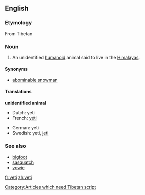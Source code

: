 {{see|yéti}}
==English==

===Etymology===
From Tibetan [[Category:Articles which need Tibetan script]]

===Noun===
{{en-noun-reg}}

# An unidentified [[humanoid]] animal said to live in the [[Himalayas]].

====Synonyms====
*[[abominable snowman]]

====Translations====
'''unidentified animal'''
{{top}}
*Dutch: yeti
*French: [[yéti]] {{m}}
{{mid}}
*German: yeti {{m}}
*Swedish: yeti, [[jeti]]
{{bottom}}

===See also===
*[[bigfoot]]
*[[sasquatch]]
*[[yowie]]

[[fr:yeti]]
[[zh:yeti]]